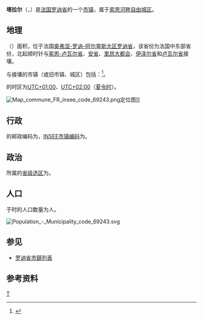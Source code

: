 {{noteTA|G1=法国地名}}
{{Infobox French commune}}
'''塔拉尔'''（{{lang-fr|Tarare}}，{{IPA-fr|taʁaʁ|-|LL-Q150 (fra)-LoquaxFR-tarare.wav}}）是[[法国|法国]][[罗讷省|罗讷省]]的一个[[市镇_(法国)|市镇]]，属于[[索恩河畔自由城区|索恩河畔自由城区]]。

== 地理 ==
{{PAGENAMEBASE}}（{{wikidata|property|linked|P625}}）面积{{wikidata|properties|P2046}}，位于法国[[奥弗涅-罗讷-阿尔卑斯大区|奥弗涅-罗讷-阿尔卑斯大区]][[罗讷省|罗讷省]]，该省份为法国中东部省份，北起顺时针与[[索恩-卢瓦尔省|索恩-卢瓦尔省]]、[[安省_(法國)|安省]]、[[里昂大都会|里昂大都会]]、[[伊泽尔省|伊泽尔省]]和[[卢瓦尔省|卢瓦尔省]]接壤。

与{{PAGENAMEBASE}}接壤的市镇（或旧市镇、城区）包括：{{Wikidata|properties|linked|P47}}<ref name="geo">{{Cite web|url=https://www.geoportail.gouv.fr/carte|title=Carte|accessdate=2020-03-22|author=Géoportail|language=fr|publisher=Géoportail|archive-date=2017-01-29|archive-url=https://web.archive.org/web/20170129154129/https://www.geoportail.gouv.fr/carte/|dead-url=no}}</ref>。

{{PAGENAMEBASE}}的时区为[[UTC+01:00|UTC+01:00]]、[[UTC+02:00|UTC+02:00]]（[[夏时制|夏令时]]）。

[[File:Map_commune_FR_insee_code_69243.png|thumb]]定位图]]{{Clear|left}}
== 行政 ==
{{PAGENAMEBASE}}的邮政编码为{{wikidata|properties|P281}}，[[法国国家统计与经济研究所|INSEE市镇编码]]为{{wikidata|properties|P374}}。

== 政治 ==
{{PAGENAMEBASE}}所属的[[縣_(法國)|省级选区]]为{{WikidataLink|{{wikidata|properties|raw|best||P7938}}}}。

== 人口 ==
{{PAGENAMEBASE}}于{{wikidata|qualifier|P1082|P585}}时的人口数量为{{wikidata|property|raw|P1082}}人。

[[File:Population_-_Municipality_code_69243.svg|thumb]]{{Clear|left}}
==参见==
* [[罗讷省市鎮列表|罗讷省市鎮列表]]

==参考资料==
{{reflist}}

{{罗讷省市镇}}
[[Category:罗讷省市镇|T]]